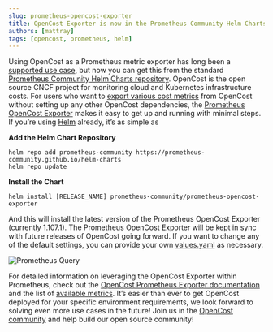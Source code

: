 ```yaml
---
slug: prometheus-opencost-exporter
title: OpenCost Exporter is now in the Prometheus Community Helm Charts
authors: [mattray]
tags: [opencost, prometheus, helm]
---
```


Using OpenCost as a Prometheus metric exporter has long been a [supported use case](https://www.opencost.io/docs/integrations/opencost-exporter), but now you can get this from the standard [Prometheus Community Helm Charts repository](https://github.com/prometheus-community/helm-charts). OpenCost is the open source CNCF project for monitoring cloud and Kubernetes infrastructure costs. For users who want to [export various cost metrics](https://www.opencost.io/docs/integrations/prometheus#available-metrics) from OpenCost without setting up any other OpenCost dependencies, the [Prometheus OpenCost Exporter](https://github.com/prometheus-community/helm-charts/tree/main/charts/prometheus-opencost-exporter) makes it easy to get up and running with minimal steps. If you’re using [Helm](https://helm.sh/) already, it’s as simple as

<!--truncate-->

**Add the Helm Chart Repository**

```
helm repo add prometheus-community https://prometheus-community.github.io/helm-charts
helm repo update
```

**Install the Chart**

```
helm install [RELEASE_NAME] prometheus-community/prometheus-opencost-exporter
```

And this will install the latest version of the Prometheus OpenCost Exporter (currently 1.107.1). The Prometheus OpenCost Exporter will be kept in sync with future releases of OpenCost going forward. If you want to change any of the default settings, you can provide your own [values.yaml](https://github.com/prometheus-community/helm-charts/blob/main/charts/prometheus-opencost-exporter/values.yaml) as necessary.

![Prometheus Query](./img/prometheus-query.png)

For detailed information on leveraging the OpenCost Exporter within Prometheus, check out the [OpenCost Prometheus Exporter documentation](https://www.opencost.io/docs/integrations/opencost-exporter) and the list of [available metrics](https://www.opencost.io/docs/integrations/prometheus#available-metrics). It’s easier than ever to get OpenCost deployed for your specific environment requirements, we look forward to solving even more use cases in the future! Join us in the [OpenCost community](https://www.opencost.io/docs/community) and help build our open source community!
